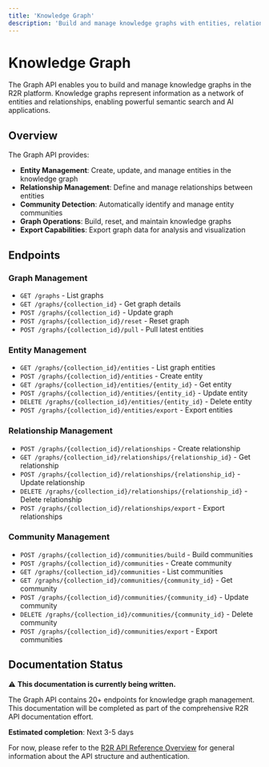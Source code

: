 ```yaml
---
title: 'Knowledge Graph'
description: 'Build and manage knowledge graphs with entities, relationships, and communities'
---
```


# Knowledge Graph

The Graph API enables you to build and manage knowledge graphs in the R2R platform. Knowledge graphs represent information as a network of entities and relationships, enabling powerful semantic search and AI applications.

## Overview

The Graph API provides:

- **Entity Management**: Create, update, and manage entities in the knowledge graph
- **Relationship Management**: Define and manage relationships between entities
- **Community Detection**: Automatically identify and manage entity communities
- **Graph Operations**: Build, reset, and maintain knowledge graphs
- **Export Capabilities**: Export graph data for analysis and visualization

## Endpoints

### Graph Management

- `GET /graphs` - List graphs
- `GET /graphs/{collection_id}` - Get graph details
- `POST /graphs/{collection_id}` - Update graph
- `POST /graphs/{collection_id}/reset` - Reset graph
- `POST /graphs/{collection_id}/pull` - Pull latest entities

### Entity Management

- `GET /graphs/{collection_id}/entities` - List graph entities
- `POST /graphs/{collection_id}/entities` - Create entity
- `GET /graphs/{collection_id}/entities/{entity_id}` - Get entity
- `POST /graphs/{collection_id}/entities/{entity_id}` - Update entity
- `DELETE /graphs/{collection_id}/entities/{entity_id}` - Delete entity
- `POST /graphs/{collection_id}/entities/export` - Export entities

### Relationship Management

- `POST /graphs/{collection_id}/relationships` - Create relationship
- `GET /graphs/{collection_id}/relationships/{relationship_id}` - Get relationship
- `POST /graphs/{collection_id}/relationships/{relationship_id}` - Update relationship
- `DELETE /graphs/{collection_id}/relationships/{relationship_id}` - Delete relationship
- `POST /graphs/{collection_id}/relationships/export` - Export relationships

### Community Management

- `POST /graphs/{collection_id}/communities/build` - Build communities
- `POST /graphs/{collection_id}/communities` - Create community
- `GET /graphs/{collection_id}/communities` - List communities
- `GET /graphs/{collection_id}/communities/{community_id}` - Get community
- `POST /graphs/{collection_id}/communities/{community_id}` - Update community
- `DELETE /graphs/{collection_id}/communities/{community_id}` - Delete community
- `POST /graphs/{collection_id}/communities/export` - Export communities

## Documentation Status

⚠️ **This documentation is currently being written.** 

The Graph API contains 20+ endpoints for knowledge graph management. This documentation will be completed as part of the comprehensive R2R API documentation effort.

**Estimated completion**: Next 3-5 days

For now, please refer to the [R2R API Reference Overview](./r2r-api-reference) for general information about the API structure and authentication. 
